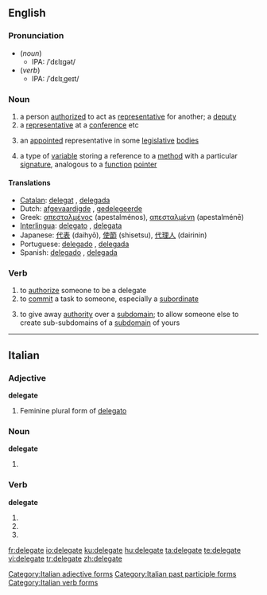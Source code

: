 ==English==

===Pronunciation===
*(''noun'')
**IPA: /ˈdɛlɪɡət/
*(''verb'')
**IPA: /ˈdɛlɪˌɡeɪt/

===Noun===
{{en-noun}}

# a person [[authorized]] to act as [[representative]] for another; a [[deputy]]
# a [[representative]] at a [[conference]] etc
# {{US}} an [[appointed]] representative in some [[legislative]] [[bodies]]
# {{computing}} a type of [[variable]] storing a reference to a [[method]] with a particular [[signature]], analogous to a [[function]] [[pointer]]

====Translations====
*[[Catalan]]: [[delegat]] {{m}}, [[delegada]] {{f}}
*Dutch: [[afgevaardigde]] {{m}}, [[gedelegeerde]] {{m}}
*Greek: [[απεσταλμένος]] {{m}} (apestalménos), [[απεσταλμένη]] {{f}} (apestalménē)
*[[Interlingua]]: [[delegato]] {{m}}, [[delegata]] {{f}}
*Japanese: [[代表]] (daihyō), [[使節]] (shisetsu), [[代理人]] (dairinin)
*Portuguese: [[delegado]] {{m}}, [[delegada]] {{f}}
*Spanish: [[delegado]] {{m}}, [[delegada]] {{f}}

===Verb===
{{en-verb|delegat|ing}}

# to [[authorize]] someone to be a delegate
# to [[commit]] a task to someone, especially a [[subordinate]]
# {{computing}} {{internet}} {{italbrac|of a [[subdomain]]}} to give away [[authority]] over a [[subdomain]]; to allow someone else to create sub-subdomains of a [[subdomain]] of yours

----

==Italian==

===Adjective===
'''delegate''' {{f}}

# Feminine plural form of [[delegato]]

===Noun===
'''delegate''' {{f}}

# {{plural of|[[delegata]]|lang=Italian}}

===Verb===
'''delegate'''

# {{form of|[[second-person|Second-person]] [[plural]] [[present tense]]|[[delegare#Italian|delegare]]|lang=Italian}}
# {{form of|Second-person plural [[imperative]]|delegare#Italian|delegare|lang=Italian}}
# {{form of|[[feminine|Feminine]] plural|[[delegato]]}}

[[Category:Italian adjective forms]]
[[Category:Italian past participle forms]]
[[Category:Italian verb forms]]

[[fr:delegate]]
[[io:delegate]]
[[ku:delegate]]
[[hu:delegate]]
[[ta:delegate]]
[[te:delegate]]
[[vi:delegate]]
[[tr:delegate]]
[[zh:delegate]]